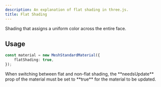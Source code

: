 ```yaml
---
description: An explanation of flat shading in three.js.
title: Flat Shading
---
```




Shading that assigns a uniform color across the entire face.

<App client:visible />
<Tabs directory="shaders/flat-shading" />

## Usage

```ts
const material = new MeshStandardMaterial({
	flatShading: true,
});
```

<Aside>
	When switching between flat and non-flat shading, the **needsUpdate** prop of
	the material must be set to **true** for the material to be updated.
</Aside>
